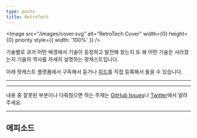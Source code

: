 ```yaml
---
type: posts
title: RetroTech
---
```



<Image
  src="/images/cover.svg"
  alt="RetroTech Cover"
  width={0}
  height={0}
  priority
  style={{ width: '100%' }}
/>

기술별로 과거 어떤 배경에서 기술이 등장하고 발전해 왔는지 또 왜 어떤 기술은 사라졌는지
기술의 역사를 자세히 설명하는 팟캐스트입니다.

아래 팟캐스트 플랫폼에서 구독해서 듣거나
[피드](https://retrotech.outsider.dev/feed.xml)를 직접 등록해서 들을  수 있습니다.

---

<Badges/>

---

내용 중 잘못된 부분이나 다뤄줬으면 하는 주제는
[GitHub Issues](https://github.com/outsideris/retrotech/issues)나
[Twitter](https://twitter.com/outsideris)에서 알려주세요.

---

<h2>에피소드</h2>
